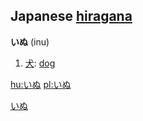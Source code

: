 == Japanese [[hiragana]] ==                             
[[Category:ja:Mammals|いぬ]]
'''いぬ''' (inu)

# [[犬]]: [[dog]]

[[hu:いぬ]]
[[pl:いぬ]]